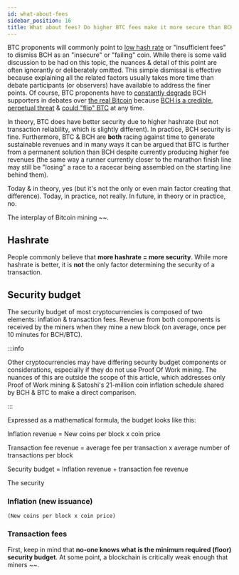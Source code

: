 ```yaml
---
id: what-about-fees
sidebar_position: 16
title: What about fees? Do higher BTC fees make it more secure than BCH?
---
```


BTC proponents will commonly point to [low hash rate](/faqs/BCH-vs-BTC/is-low-hashrate-a-problem) or "insufficient fees" to dismiss BCH as an "insecure" or "failing" coin. While there is some valid discussion to be had on this topic, the nuances & detail of this point are often ignorantly or deliberately omitted. This simple dismissal is effective because explaining all the related factors usually takes more time than debate participants (or observers) have available to address the finer points. Of course, BTC proponents have to [constantly degrade](/faqs/BCH-vs-BTC/why-do-btc-coiners-have-such-a-specific-vendetta-against-bch) BCH supporters in debates over [the real Bitcoin](/faqs/BCH-vs-BTC/is-bch-the-real-bitcoin) because [BCH is a credible, perpetual threat](/faqs/BCH-vs-BTC/hasnt-btc-already-won) & [could "flip" BTC](/faqs/BCH-vs-BTC/can-bch-flip-btc) at any time.

In theory, BTC does have better security due to higher hashrate (but not transaction reliability, which is slightly different). In practice, BCH security is fine. Furthermore, BTC & BCH are **both** racing against time to generate sustainable revenues and in many ways it can be argued that BTC is further from a permanent solution than BCH despite currently producing higher fee revenues (the same way a runner currently closer to the marathon finish line may still be "losing" a race to a racecar being assembled on the starting line behind them).

Today & in theory, yes (but it's not the only or even main factor creating that difference). Today, in practice, not really. In future, in theory or in practice, no.

The interplay of Bitcoin mining ~~.

## Hashrate

People commonly believe that **more hashrate = more security**. While more hashrate is better, it is **not** the only factor determining the security of a transaction.

## Security budget

The security budget of most cryptocurrencies is composed of two elements: inflation & transaction fees. Revenue from both components is received by the miners when they mine a new block (on average, once per 10 minutes for BCH/BTC).

:::info

Other cryptocurrencies may have differing security budget components or considerations, especially if they do not use Proof Of Work mining. The nuances of this are outside the scope of this article, which addresses only Proof of Work mining & Satoshi's 21-million coin inflation schedule shared by BCH & BTC to make a direct comparison.

:::

Expressed as a mathematical formula, the budget looks like this:

Inflation revenue = New coins per block x coin price

Transaction fee revenue = average fee per transaction x average number of transactions per block

Security budget = Inflation revenue + transaction fee revenue

The security

### Inflation (new issuance)

```
(New coins per block x coin price)
```

### Transaction fees

First, keep in mind that **no-one knows what is the minimum required (floor) security budget**. At some point, a blockchain is critically weak enough that miners ~~.
